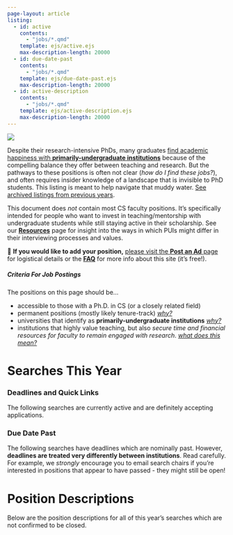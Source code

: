 ```yaml
---
page-layout: article
listing: 
  - id: active
    contents: 
      - "jobs/*.qmd"
    template: ejs/active.ejs
    max-description-length: 20000
  - id: due-date-past
    contents: 
      - "jobs/*.qmd"
    template: ejs/due-date-past.ejs
    max-description-length: 20000
  - id: active-description
    contents: 
      - "jobs/*.qmd" 
    template: ejs/active-description.ejs
    max-description-length: 20000
---
```


![](assets/img/cs-pui-listing.jpg)

Despite their research-intensive PhDs, many graduates [find academic happiness with **primarily-undergraduate institutions**](https://medium.com/bucknell-hci/the-jobs-i-didnt-see-my-misconceptions-of-the-academic-job-market-9cb98b057422) because of the compelling balance they offer between teaching and research. But the pathways to these positions is often not clear (_how do I find these jobs?_), and often requires insider knowledge of a landscape that is invisible to PhD students. This listing is meant to help navigate that muddy water. [See archived listings from previous years](faq#archive).

This document does _not_ contain most CS faculty positions. It's specifically intended for people who want to invest in teaching/mentorship with undergraduate students while still staying active in their scholarship. See our [**Resources**](resources) page for insight into the ways in which PUIs might differ in their interviewing processes and values. 


::: {.notice .notice-blue}

📣 **If you would like to add your position,** [please visit the **Post an Ad** page](/posting) for logistical details or the [**FAQ**](/faq) for more info about this site (it's free!). 

:::
  

::: {.notice .notice-gray .criteria}

##### Criteria For Job Postings {#sec-criteria}

The positions on this page should be...

- accessible to those with a Ph.D. in CS (or a closely related field)
- permanent positions (mostly likely tenure-track) [_why?_](faq#scope)
- universities that identify as **primarily-undergraduate institutions** [_why?_](faq#scope)
- institutions that highly value teaching, but also _secure time and financial resources for faculty to remain engaged with research_. [_what does this mean?_](faq#research)

 
:::

# Searches This Year 
      
### Deadlines and Quick Links {#sec-all-deadlines}      

The following searches are currently active and are definitely accepting applications. 


:::{#active}
:::  

### Due Date Past    

The following searches have deadlines which are nominally past. However, **deadlines are treated very differently between institutions**. Read carefully. For example, we _strongly_ encourage you to email search chairs if you're interested in positions that appear to have passed - they might still be open! 

:::{#due-date-past}
:::
                    
# Position Descriptions 
     
Below are the position descriptions for all of this year's searches which are not confirmed to be closed.  

:::{#active-description}
:::
   
 


 

